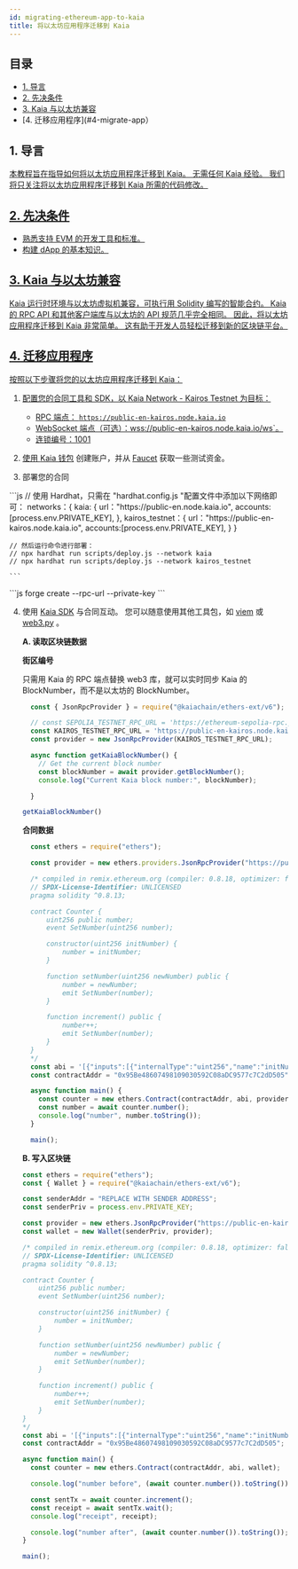 ```yaml
---
id: migrating-ethereum-app-to-kaia
title: 将以太坊应用程序迁移到 Kaia
---
```



## 目录<a href="#table-of-contents" id="table-of-contents" />

* [1. 导言](#1-introduction)
* [2. 先决条件](#2-prerequisites)
* [3. Kaia 与以太坊兼容](#2-kaia-has-ethereum-compatibility)
* [4. 迁移应用程序](#4-migrate-app）

## 1. 导言<a href="#1-introduction" id="1-introduction" />

本教程旨在指导如何将以太坊应用程序迁移到 Kaia。 无需任何 Kaia 经验。 我们将只关注将以太坊应用程序迁移到 Kaia 所需的代码修改。

## 2. 先决条件<a href="#2-prerequisites" id="2-prerequisites" />

* 熟悉支持 EVM 的开发工具和标准。
* 构建 dApp 的基本知识。

## 3. Kaia 与以太坊兼容<a href="#2-kaia-has-ethereum-compatibility" id="2-kaia-has-ethereum-compatibility" />

Kaia 运行时环境与以太坊虚拟机兼容，可执行用 Solidity 编写的智能合约。 Kaia 的 RPC API 和其他客户端库与以太坊的 API 规范几乎完全相同。 因此，将以太坊应用程序迁移到 Kaia 非常简单。 这有助于开发人员轻松迁移到新的区块链平台。

## 4. 迁移应用程序<a href="#2-migrate-app" id="2-nigrate-app" />

按照以下步骤将您的以太坊应用程序迁移到 Kaia：

1. 配置您的合同工具和 SDK，以 Kaia Network - Kairos Testnet 为目标：
   * RPC 端点： `https://public-en-kairos.node.kaia.io`
   * WebSocket 端点（可选）：wss://public-en-kairos.node.kaia.io/ws\`。
   * 连锁编号：1001

2. 使用 [Kaia 钱包](https://www.kaiawallet.io/) 创建账户，并从 [Faucet](https://faucet.kaia.io) 获取一些测试资金。

3. 部署您的合同

<Tabs>
  <TabItem value="硬帽" label="硬礼帽">
    ```js
    // 使用 Hardhat，只需在 "hardhat.config.js "配置文件中添加以下网络即可：
    networks：{
    	kaia: {
    	  url："https://public-en.node.kaia.io",
    		accounts:[process.env.PRIVATE_KEY],
      },
    	kairos_testnet：{
    		url："https://public-en-kairos.node.kaia.io", 
    		accounts:[process.env.PRIVATE_KEY],
    	}
    }

    // 然后运行命令进行部署：
    // npx hardhat run scripts/deploy.js --network kaia
    // npx hardhat run scripts/deploy.js --network kairos_testnet

    ```
  </TabItem>

  <TabItem value="铸造厂" label="铸造厂">
    ```js
    forge create --rpc-url<rpc_url> --private-key<private_key> <path_to_contract> 
    ```
  </TabItem>
</Tabs>

4. 使用 [Kaia SDK](https://github.com/kaiachain/kaia-sdk) 与合同互动。 您可以随意使用其他工具包，如 [viem](../../references/sdk/viem/viem.md) 或 [web3.py](../../references/sdk/web3py-ext/getting-started.md) 。

   **A. 读取区块链数据**

   **街区编号**

   只需用 Kaia 的 RPC 端点替换 web3 库，就可以实时同步 Kaia 的 BlockNumber，而不是以太坊的 BlockNumber。

   ```js
     const { JsonRpcProvider } = require("@kaiachain/ethers-ext/v6");

     // const SEPOLIA_TESTNET_RPC_URL = 'https://ethereum-sepolia-rpc.publicnode.com'
     const KAIROS_TESTNET_RPC_URL = 'https://public-en-kairos.node.kaia.io/'
     const provider = new JsonRpcProvider(KAIROS_TESTNET_RPC_URL);

     async function getKaiaBlockNumber() {
       // Get the current block number
       const blockNumber = await provider.getBlockNumber();
       console.log("Current Kaia block number:", blockNumber);

     }

   getKaiaBlockNumber()

   ```

   **合同数据**

   ```js
     const ethers = require("ethers");

     const provider = new ethers.providers.JsonRpcProvider("https://public-en-kairos.node.kaia.io");

     /* compiled in remix.ethereum.org (compiler: 0.8.18, optimizer: false)
     // SPDX-License-Identifier: UNLICENSED
     pragma solidity ^0.8.13;

     contract Counter {
         uint256 public number;
         event SetNumber(uint256 number);

         constructor(uint256 initNumber) {
             number = initNumber;
         }

         function setNumber(uint256 newNumber) public {
             number = newNumber;
             emit SetNumber(number);
         }

         function increment() public {
             number++;
             emit SetNumber(number);
         }
     }
     */
     const abi = '[{"inputs":[{"internalType":"uint256","name":"initNumber","type":"uint256"}],"stateMutability":"nonpayable","type":"constructor"},{"anonymous":false,"inputs":[{"indexed":false,"internalType":"uint256","name":"number","type":"uint256"}],"name":"SetNumber","type":"event"},{"inputs":[],"name":"increment","outputs":[],"stateMutability":"nonpayable","type":"function"},{"inputs":[],"name":"number","outputs":[{"internalType":"uint256","name":"","type":"uint256"}],"stateMutability":"view","type":"function"},{"inputs":[{"internalType":"uint256","name":"newNumber","type":"uint256"}],"name":"setNumber","outputs":[],"stateMutability":"nonpayable","type":"function"}]';
     const contractAddr = "0x95Be48607498109030592C08aDC9577c7C2dD505";

     async function main() {
       const counter = new ethers.Contract(contractAddr, abi, provider);
       const number = await counter.number();
       console.log("number", number.toString());
     }

     main();
   ```

   **B. 写入区块链**

   ```js
   const ethers = require("ethers");
   const { Wallet } = require("@kaiachain/ethers-ext/v6");

   const senderAddr = "REPLACE WITH SENDER ADDRESS";
   const senderPriv = process.env.PRIVATE_KEY;

   const provider = new ethers.JsonRpcProvider("https://public-en-kairos.node.kaia.io");
   const wallet = new Wallet(senderPriv, provider);

   /* compiled in remix.ethereum.org (compiler: 0.8.18, optimizer: false)
   // SPDX-License-Identifier: UNLICENSED
   pragma solidity ^0.8.13;

   contract Counter {
       uint256 public number;
       event SetNumber(uint256 number);

       constructor(uint256 initNumber) {
           number = initNumber;
       }

       function setNumber(uint256 newNumber) public {
           number = newNumber;
           emit SetNumber(number);
       }

       function increment() public {
           number++;
           emit SetNumber(number);
       }
   }
   */
   const abi = '[{"inputs":[{"internalType":"uint256","name":"initNumber","type":"uint256"}],"stateMutability":"nonpayable","type":"constructor"},{"anonymous":false,"inputs":[{"indexed":false,"internalType":"uint256","name":"number","type":"uint256"}],"name":"SetNumber","type":"event"},{"inputs":[],"name":"increment","outputs":[],"stateMutability":"nonpayable","type":"function"},{"inputs":[],"name":"number","outputs":[{"internalType":"uint256","name":"","type":"uint256"}],"stateMutability":"view","type":"function"},{"inputs":[{"internalType":"uint256","name":"newNumber","type":"uint256"}],"name":"setNumber","outputs":[],"stateMutability":"nonpayable","type":"function"}]';
   const contractAddr = "0x95Be48607498109030592C08aDC9577c7C2dD505";

   async function main() {
     const counter = new ethers.Contract(contractAddr, abi, wallet);

     console.log("number before", (await counter.number()).toString());

     const sentTx = await counter.increment();
     const receipt = await sentTx.wait();
     console.log("receipt", receipt);

     console.log("number after", (await counter.number()).toString());
   }

   main();

   ```
